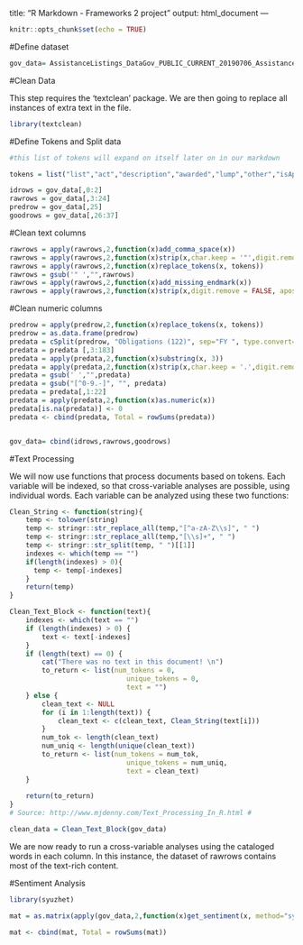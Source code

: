 
title: "R Markdown - Frameworks 2 project"
output: html_document
---

```r
knitr::opts_chunk$set(echo = TRUE)
```

#Define dataset

```r
gov_data= AssistanceListings_DataGov_PUBLIC_CURRENT_20190706_AssistanceListings_DataGov_PUBLIC_CURRENT_20190706
```

#Clean Data

This step requires the 'textclean' package.  We are then going to replace all instances of extra text in the file.

```r
library(textclean)
```

#Define Tokens and Split data

```r

#this list of tokens will expand on itself later on in our markdown

tokens = list("list","act","description","awarded","lump","other","isApplicable", "est")

idrows = gov_data[,0:2]
rawrows = gov_data[,3:24]
predrow = gov_data[,25]
goodrows = gov_data[,26:37]
```

#Clean text columns
```r

rawrows = apply(rawrows,2,function(x)add_comma_space(x))
rawrows = apply(rawrows,2,function(x)strip(x,char.keep = '"',digit.remove = FALSE, apostrophe.remove = FALSE, lower.case = FALSE))
rawrows = apply(rawrows,2,function(x)replace_tokens(x, tokens)) 
rawrows = gsub('" ',"",rawrows)
rawrows = apply(rawrows,2,function(x)add_missing_endmark(x))
rawrows = apply(rawrows,2,function(x)strip(x,digit.remove = FALSE, apostrophe.remove = FALSE, lower.case = FALSE))
```

#Clean numeric columns
```r

predrow = apply(predrow,2,function(x)replace_tokens(x, tokens))
predrow = as.data.frame(predrow)
predata = cSplit(predrow, "Obligations (122)", sep="FY ", type.convert=FALSE)
predata = predata [,3:183]
predata = apply(predata,2,function(x)substring(x, 3))
predata = apply(predata,2,function(x)strip(x,char.keep = '.',digit.remove = FALSE, apostrophe.remove = FALSE, lower.case = FALSE))
predata = gsub(' ',"",predata)
predata = gsub("[^0-9.-]", "", predata)
predata = predata[,1:22]
predata = apply(predata,2,function(x)as.numeric(x))
predata[is.na(predata)] <- 0
predata <- cbind(predata, Total = rowSums(predata))


gov_data= cbind(idrows,rawrows,goodrows)

```

#Text Processing

We will now use functions that process documents based on tokens. Each variable will be indexed, so that cross-variable analyses are possible, using individual words.  Each variable can be analyzed using these two functions: 

```r
Clean_String <- function(string){
    temp <- tolower(string)
    temp <- stringr::str_replace_all(temp,"[^a-zA-Z\\s]", " ")
    temp <- stringr::str_replace_all(temp,"[\\s]+", " ")
    temp <- stringr::str_split(temp, " ")[[1]]
    indexes <- which(temp == "")
    if(length(indexes) > 0){
      temp <- temp[-indexes]
    } 
    return(temp)
}

Clean_Text_Block <- function(text){
    indexes <- which(text == "")
    if (length(indexes) > 0) {
        text <- text[-indexes]
    }
    if (length(text) == 0) {
        cat("There was no text in this document! \n")
        to_return <- list(num_tokens = 0, 
		                     unique_tokens = 0, 
							 text = "")
    } else {
        clean_text <- NULL
        for (i in 1:length(text)) {
            clean_text <- c(clean_text, Clean_String(text[i]))
        }
        num_tok <- length(clean_text)
        num_uniq <- length(unique(clean_text))
        to_return <- list(num_tokens = num_tok, 
		                     unique_tokens = num_uniq, 
							 text = clean_text)
    }
	
    return(to_return)
}
# Source: http://www.mjdenny.com/Text_Processing_In_R.html # 

clean_data = Clean_Text_Block(gov_data)

```

We are now ready to run a cross-variable analyses using the cataloged words in each column.  In this instance, the dataset of rawrows contains most of the text-rich content.

#Sentiment Analysis

```r

library(syuzhet)

mat = as.matrix(apply(gov_data,2,function(x)get_sentiment(x, method="syuzhet")))

mat <- cbind(mat, Total = rowSums(mat))
```